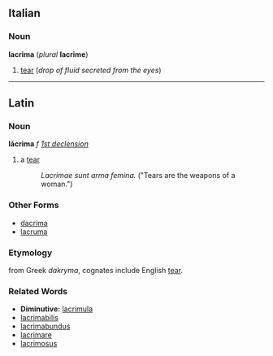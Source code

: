 ==Italian==
===Noun===
'''lacrima''' (''plural'' '''lacrime''')

#[[tear]] (''drop of fluid secreted from the eyes'')

----
==Latin==
===Noun===
'''lācrima''' ''f'' ''[[Wiktionary Appendix:Latin first declension|1st declension]]''

#a [[tear]]
#: ''Lacrimae sunt arma femina.'' ("Tears are the weapons of a woman.")

===Other Forms===
*[[dacrima]]
*[[lacruma]]

===Etymology===
from Greek ''dakryma'', cognates include English [[tear]].

===Related Words===
*'''Diminutive:''' [[lacrimula]]
*[[lacrimabilis]]
*[[lacrimabundus]]
*[[lacrimare]]
*[[lacrimosus]]